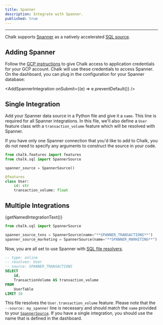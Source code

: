 ```yaml
---
title: Spanner
description: Integrate with Spanner.
published: true
---
```



---

Chalk supports [Spanner](https://cloud.google.com/spanner/?hl=en) as a natively accelerated [SQL source](/docs/sql).

## Adding Spanner

Follow the [GCP instructions](/docs/gcp) to give Chalk access to application credentials for your GCP account. Chalk
will use these credentials to access Spanner. On the dashboard, you can plug in the configuration for your
Spanner database:

<AddSpannerIntegration onSubmit={(e) => e.preventDefault()} />


## Single Integration

Add your Spanner data source in a Python file and give it a `name`. This line is required for all Spanner
integrations. In this file, we'll also define a `User` feature class with a `transaction_volume` feature which will be
resolved with Spanner.

If you have only one Spanner connection that you'd like
to add to Chalk, you do not need to specify any arguments
to construct the source in your code.

```py
from chalk.features import features
from chalk.sql import SpannerSource

spanner_source = SpannerSource()

@features
class User:
    id: str
    transaction_volume: float
```

## Multiple Integrations

<span>{getNamedIntegrationText()}</span>

```py
from chalk.sql import SpannerSource

spanner_source_txns = SpannerSource(name="**SPANNER_TRANSACTIONS**")
spanner_source_marketing = SpannerSource(name="**SPANNER_MARKETING**")

```

Now, you are all set to use Spanner with [SQL file resolvers](/docs/sql#sql-file-resolvers).

```sql
-- type: online
-- resolves: User
-- source: SPANNER_TRANSACTIONS
SELECT
    id,
    TransactionVolume AS transaction_volume
FROM
    UserTable
LIMIT 10
```

This file resolves the `User.transaction_volume` feature. Please note that the `--source: my_spanner` line is necessary
and should match the `name` provided to your [`SpannerSource`](/api-docs#SpannerSource). If you have a single integration,
you should use the name that is defined in the dashboard.
